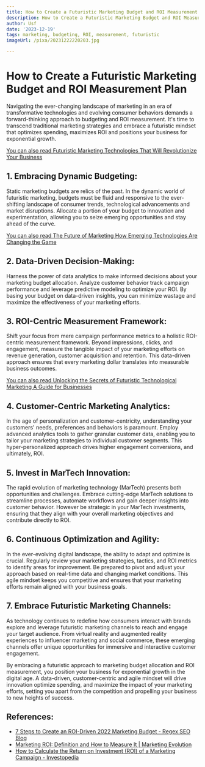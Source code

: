 ```yaml
---
title: How to Create a Futuristic Marketing Budget and ROI Measurement Plan
description: How to Create a Futuristic Marketing Budget and ROI Measurement Plan
author: Usf
date: '2023-12-19'
tags: marketing, budgeting, ROI, measurement, futuristic
imageUrl: /pixa/20231222220203.jpg

---
```

# How to Create a Futuristic Marketing Budget and ROI Measurement Plan

Navigating the  ever-changing  landscape of marketing  in  an era  of transformative technologies and evolving consumer behaviors demands a forward-thinking approach to budgeting and ROI measurement. It's time to transcend traditional marketing strategies and embrace a  futuristic mindset that  optimizes spending, maximizes ROI and positions your business for exponential growth.

[You can also  read  Futuristic Marketing Technologies That Will Revolutionize Your  Business](Futuristic%20Marketing%20Technologies%20That%20Will%20Revolutionize%20Your%20Business)


## 1.  Embracing Dynamic Budgeting:

Static  marketing budgets are relics of the past. In the dynamic world of  futuristic marketing,  budgets must be fluid and responsive to the ever-shifting landscape of consumer trends, technological advancements and market disruptions. Allocate a portion of your budget to innovation and experimentation, allowing you to seize emerging opportunities and stay ahead of the curve.

[You can also read The Future of Marketing How Emerging Technologies Are Changing the Game](The%20Future%20of%20Marketing%20How%20Emerging%20Technologies%20Are%20Changing%20the%20Game)


## 2. Data-Driven Decision-Making:

Harness the power of data analytics to make informed decisions about your marketing budget allocation.  Analyze customer behavior track campaign performance  and leverage predictive modeling to optimize your ROI.  By basing your budget on data-driven insights, you can minimize wastage and maximize the effectiveness of your marketing efforts.

## 3.  ROI-Centric Measurement Framework:

Shift your focus from mere campaign performance metrics  to a holistic ROI-centric measurement framework. Beyond impressions, clicks, and engagement, measure the tangible impact of your marketing efforts  on revenue generation, customer  acquisition and retention. This data-driven  approach ensures  that every marketing dollar translates into measurable business outcomes.

[You can also read Unlocking  the Secrets of Futuristic Technological Marketing  A Guide for Businesses](Unlocking%20the%20Secrets%20of%20Futuristic%20Technological%20Marketing%20A%20Guide%20for%20Businesses)


## 4. Customer-Centric Marketing Analytics:

In the age of personalization and customer-centricity,  understanding your customers' needs, preferences and behaviors is paramount. Employ advanced analytics tools to gather granular customer data, enabling you  to tailor your marketing strategies to individual customer  segments. This hyper-personalized approach drives higher engagement conversions, and ultimately, ROI.

## 5. Invest in MarTech Innovation:

The rapid evolution of marketing technology (MarTech) presents both opportunities and challenges. Embrace cutting-edge  MarTech solutions  to streamline  processes, automate workflows and gain deeper insights into customer behavior. However be strategic  in your MarTech  investments, ensuring that they align with your overall marketing  objectives and contribute directly to ROI.

## 6. Continuous  Optimization and  Agility:

In the ever-evolving digital landscape, the ability to adapt and optimize is crucial. Regularly review your marketing strategies, tactics, and ROI metrics to identify areas for improvement. Be prepared to pivot and adjust your approach based  on  real-time data and changing market conditions. This agile mindset  keeps you competitive and ensures that your marketing efforts remain aligned with your business goals.

## 7. Embrace Futuristic Marketing Channels:

As technology continues to redefine how consumers interact  with brands explore and  leverage futuristic marketing channels to reach and engage your target audience. From  virtual reality and augmented reality experiences to influencer marketing and social commerce, these emerging channels offer unique opportunities for immersive and interactive customer engagement.

By embracing  a futuristic  approach to marketing budget allocation and ROI measurement, you position your business  for exponential growth in  the digital age.  A data-driven, customer-centric and agile mindset will drive  innovation optimize spending,  and maximize the impact of your marketing efforts,  setting you  apart from the competition and  propelling your business to new  heights of success.

## References:
- [7 Steps to Create an ROI-Driven 2022 Marketing Budget - Regex SEO Blog](https://www.regexseo.com/blog/7-steps-to-create-an-roi-driven-2022-marketing-budget/)
- [Marketing ROI: Definition and How to Measure It | Marketing Evolution](https://www.marketingevolution.com/marketing-essentials/marketing-roi)
- [How to Calculate the Return on Investment (ROI) of a Marketing Campaign - Investopedia](https://www.investopedia.com/articles/personal-finance/053015/how-calculate-roi-marketing-campaign.asp)

